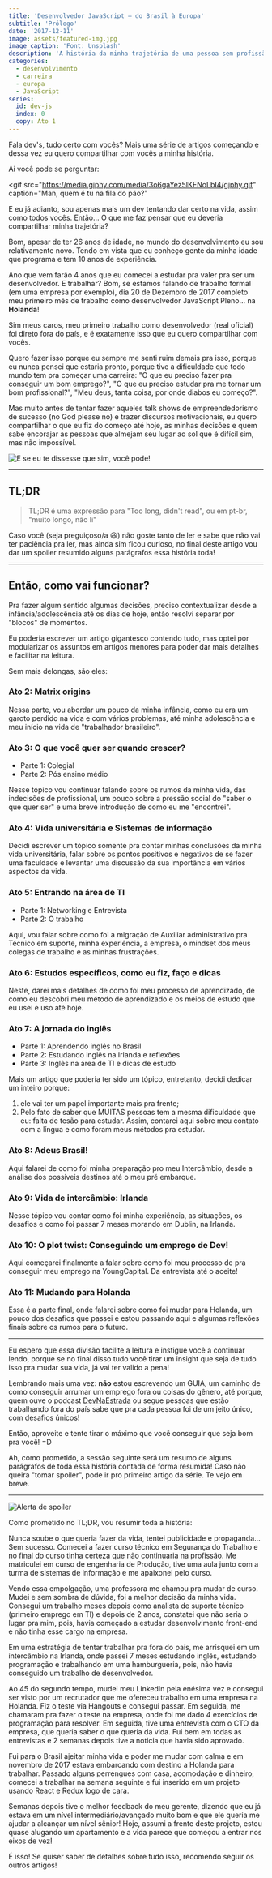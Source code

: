 ```yaml
---
title: 'Desenvolvedor JavaScript — do Brasil à Europa'
subtitle: 'Prólogo'
date: '2017-12-11'
image: assets/featured-img.jpg
image_caption: 'Font: Unsplash'
description: 'A história da minha trajetória de uma pessoa sem profissão no Brasil até me tornar um desenvolvedor na Holanda.'
categories:
  - desenvolvimento
  - carreira
  - europa
  - JavaScript
series:
  id: dev-js
  index: 0
  copy: Ato 1
---
```


Fala dev's, tudo certo com vocês? Mais uma série de artigos começando e dessa vez eu quero compartilhar com vocês a minha história.

Ai você pode se perguntar:

<gif
  src="https://media.giphy.com/media/3o6gaYez5IKFNoLbI4/giphy.gif"
  caption="Man, quem é tu na fila do pão?"
></gif>

E eu já adianto, sou apenas mais um dev tentando dar certo na vida, assim como todos vocês. Então… O que me faz pensar que eu deveria compartilhar minha trajetória?

Bom, apesar de ter 26 anos de idade, no mundo do desenvolvimento eu sou relativamente novo. Tendo em vista que eu conheço gente da minha idade que programa e tem 10 anos de experiência.

Ano que vem farão 4 anos que eu comecei a estudar pra valer pra ser um desenvolvedor. E trabalhar? Bom, se estamos falando de trabalho formal (em uma empresa por exemplo), dia 20 de Dezembro de 2017 completo meu primeiro mês de trabalho como desenvolvedor JavaScript Pleno… na **Holanda**!

Sim meus caros, meu primeiro trabalho como desenvolvedor (real oficial) foi direto fora do país, e é exatamente isso que eu quero compartilhar com vocês.

Quero fazer isso porque eu sempre me senti ruim demais pra isso, porque eu nunca pensei que estaria pronto, porque tive a dificuldade que todo mundo tem pra começar uma carreira: "O que eu preciso fazer pra conseguir um bom emprego?", "O que eu preciso estudar pra me tornar um bom profissional?", "Meu deus, tanta coisa, por onde diabos eu começo?".

Mas muito antes de tentar fazer aqueles talk shows de empreendedorismo de sucesso (no God please no) e trazer discursos motivacionais, eu quero compartilhar o que eu fiz do começo até hoje, as minhas decisões e quem sabe encorajar as pessoas que almejam seu lugar ao sol que é difícil sim, mas não impossível.

![E se eu te dissesse que sim, você pode!](./assets/what-if.png)

---

## TL;DR

> TL;DR é uma expressão para "Too long, didn't read", ou em pt-br, "muito longo, não li"

Caso você (seja preguiçoso/a 😆) não goste tanto de ler e sabe que não vai ter paciência pra ler, mas ainda sim ficou curioso, no final deste artigo vou dar um spoiler resumido alguns parágrafos essa história toda!

---

## Então, como vai funcionar?

Pra fazer algum sentido algumas decisões, preciso contextualizar desde a infância/adolescência até os dias de hoje, então resolvi separar por "blocos" de momentos.

Eu poderia escrever um artigo gigantesco contendo tudo, mas optei por modularizar os assuntos em artigos menores para poder dar mais detalhes e facilitar na leitura.

Sem mais delongas, são eles:

<!-- TODO: LINK ALL TEXTS HERE WHEN IT FINISHES THE MIGRATION -->

### Ato 2: Matrix origins

Nessa parte, vou abordar um pouco da minha infância, como eu era um garoto perdido na vida e com vários problemas, até minha adolescência e meu início na vida de "trabalhador brasileiro".

### Ato 3: O que você quer ser quando crescer?

- Parte 1: Colegial
- Parte 2: Pós ensino médio

Nesse tópico vou continuar falando sobre os rumos da minha vida, das indecisões de profissional, um pouco sobre a pressão social do "saber o que quer ser" e uma breve introdução de como eu me "encontrei".

### Ato 4: Vida universitária e Sistemas de informação

Decidi escrever um tópico somente pra contar minhas conclusões da minha vida universitária, falar sobre os pontos positivos e negativos de se fazer uma faculdade e levantar uma discussão da sua importância em vários aspectos da vida.

### Ato 5: Entrando na área de TI

- Parte 1: Networking e Entrevista
- Parte 2: O trabalho

Aqui, vou falar sobre como foi a migração de Auxiliar administrativo pra Técnico em suporte, minha experiência, a empresa, o mindset dos meus colegas de trabalho e as minhas frustrações.

### Ato 6: Estudos específicos, como eu fiz, faço e dicas

Neste, darei mais detalhes de como foi meu processo de aprendizado, de como eu descobri meu método de aprendizado e os meios de estudo que eu usei e uso até hoje.

### Ato 7: A jornada do inglês

- Parte 1: Aprendendo inglês no Brasil
- Parte 2: Estudando inglês na Irlanda e reflexões
- Parte 3: Inglês na área de TI e dicas de estudo

Mais um artigo que poderia ter sido um tópico, entretanto, decidi dedicar um inteiro porque:

1. ele vai ter um papel importante mais pra frente;
1. Pelo fato de saber que MUITAS pessoas tem a mesma dificuldade que eu: falta de tesão para estudar. Assim, contarei aqui sobre meu contato com a língua e como foram meus métodos pra estudar.

### Ato 8: Adeus Brasil!

Aqui falarei de como foi minha preparação pro meu Intercâmbio, desde a análise dos possíveis destinos até o meu pré embarque.

### Ato 9: Vida de intercâmbio: Irlanda

Nesse tópico vou contar como foi minha experiência, as situações, os desafios e como foi passar 7 meses morando em Dublin, na Irlanda.

### Ato 10: O plot twist: Conseguindo um emprego de Dev!

Aqui começarei finalmente a falar sobre como foi meu processo de pra conseguir meu emprego na YoungCapital. Da entrevista até o aceite!

### Ato 11: Mudando para Holanda

Essa é a parte final, onde falarei sobre como foi mudar para Holanda, um pouco dos desafios que passei e estou passando aqui e algumas reflexões finais sobre os rumos para o futuro.

---

Eu espero que essa divisão facilite a leitura e instigue você a continuar lendo, porque se no final disso tudo você tirar um insight que seja de tudo isso pra mudar sua vida, já vai ter valido a pena!

Lembrando mais uma vez: **não** estou escrevendo um GUIA, um caminho de como conseguir arrumar um emprego fora ou coisas do gênero, até porque, quem ouve o podcast [DevNaEstrada](https://devnaestrada.com.br/) ou segue pessoas que estão trabalhando fora do país sabe que pra cada pessoa foi de um jeito único, com desafios únicos!

Então, aproveite e tente tirar o máximo que você conseguir que seja bom pra você! =D

Ah, como prometido, a sessão seguinte será um resumo de alguns parágrafos de toda essa história contada de forma resumida! Caso não queira "tomar spoiler", pode ir pro primeiro artigo da série. Te vejo em breve.

---

![Alerta de spoiler](./assets/spoiler-alert.png)

Como prometido no TL;DR, vou resumir toda a história:

Nunca soube o que queria fazer da vida, tentei publicidade e propaganda… Sem sucesso. Comecei a fazer curso técnico em Segurança do Trabalho e no final do curso tinha certeza que não continuaria na profissão. Me matriculei em curso de engenharia de Produção, tive uma aula junto com a turma de sistemas de informação e me apaixonei pelo curso.

Vendo essa empolgação, uma professora me chamou pra mudar de curso. Mudei e sem sombra de dúvida, foi a melhor decisão da minha vida. Consegui um trabalho meses depois como analista de suporte técnico (primeiro emprego em TI) e depois de 2 anos, constatei que não seria o lugar pra mim, pois, havia começado a estudar desenvolvimento front-end e não tinha esse cargo na empresa.

Em uma estratégia de tentar trabalhar pra fora do país, me arrisquei em um intercâmbio na Irlanda, onde passei 7 meses estudando inglês, estudando programação e trabalhando em uma hamburgueria, pois, não havia conseguido um trabalho de desenvolvedor.

Ao 45 do segundo tempo, mudei meu LinkedIn pela enésima vez e consegui ser visto por um recrutador que me ofereceu trabalho em uma empresa na Holanda. Fiz o teste via Hangouts e consegui passar. Em seguida, me chamaram pra fazer o teste na empresa, onde foi me dado 4 exercícios de programação para resolver. Em seguida, tive uma entrevista com o CTO da empresa, que queria saber o que queria da vida. Fui bem em todas as entrevistas e 2 semanas depois tive a noticia que havia sido aprovado.

Fui para o Brasil ajeitar minha vida e poder me mudar com calma e em novembro de 2017 estava embarcando com destino a Holanda para trabalhar. Passado alguns perrengues com casa, acomodação e dinheiro, comecei a trabalhar na semana seguinte e fui inserido em um projeto usando React e Redux logo de cara.

Semanas depois tive o melhor feedback do meu gerente, dizendo que eu já estava em um nível intermediário/avançado muito bom e que ele queria me ajudar a alcançar um nível sênior! Hoje, assumi a frente deste projeto, estou quase alugando um apartamento e a vida parece que começou a entrar nos eixos de vez!

É isso! Se quiser saber de detalhes sobre tudo isso, recomendo seguir os outros artigos!
